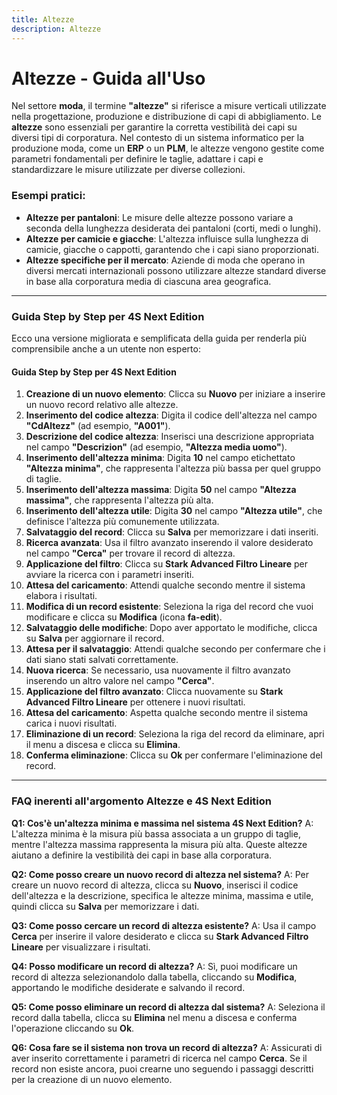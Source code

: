 ```yaml
---
title: Altezze
description: Altezze
---
```


# Altezze - Guida all'Uso

Nel settore **moda**, il termine **"altezze"** si riferisce a misure verticali utilizzate nella progettazione, produzione e distribuzione di capi di abbigliamento. Le **altezze** sono essenziali per garantire la corretta vestibilità dei capi su diversi tipi di corporatura. Nel contesto di un sistema informatico per la produzione moda, come un **ERP** o un **PLM**, le altezze vengono gestite come parametri fondamentali per definire le taglie, adattare i capi e standardizzare le misure utilizzate per diverse collezioni.

### Esempi pratici:

* **Altezze per pantaloni**: Le misure delle altezze possono variare a seconda della lunghezza desiderata dei pantaloni (corti, medi o lunghi).
* **Altezze per camicie e giacche**: L'altezza influisce sulla lunghezza di camicie, giacche o cappotti, garantendo che i capi siano proporzionati.
* **Altezze specifiche per il mercato**: Aziende di moda che operano in diversi mercati internazionali possono utilizzare altezze standard diverse in base alla corporatura media di ciascuna area geografica.

***

### Guida Step by Step per **4S Next Edition**

Ecco una versione migliorata e semplificata della guida per renderla più comprensibile anche a un utente non esperto:

#### Guida Step by Step per 4S Next Edition

1. **Creazione di un nuovo elemento**: Clicca su **Nuovo** per iniziare a inserire un nuovo record relativo alle altezze.
2. **Inserimento del codice altezza**: Digita il codice dell'altezza nel campo **"CdAltezz"** (ad esempio, **"A001"**).
3. **Descrizione del codice altezza**: Inserisci una descrizione appropriata nel campo **"Descrizion"** (ad esempio, **"Altezza media uomo"**).
4. **Inserimento dell'altezza minima**: Digita **10** nel campo etichettato **"Altezza minima"**, che rappresenta l'altezza più bassa per quel gruppo di taglie.
5. **Inserimento dell'altezza massima**: Digita **50** nel campo **"Altezza massima"**, che rappresenta l'altezza più alta.
6. **Inserimento dell'altezza utile**: Digita **30** nel campo **"Altezza utile"**, che definisce l'altezza più comunemente utilizzata.
7. **Salvataggio del record**: Clicca su **Salva** per memorizzare i dati inseriti.
8. **Ricerca avanzata**: Usa il filtro avanzato inserendo il valore desiderato nel campo **"Cerca"** per trovare il record di altezza.
9. **Applicazione del filtro**: Clicca su **Stark Advanced Filtro Lineare** per avviare la ricerca con i parametri inseriti.
10. **Attesa del caricamento**: Attendi qualche secondo mentre il sistema elabora i risultati.
11. **Modifica di un record esistente**: Seleziona la riga del record che vuoi modificare e clicca su **Modifica** (icona **fa-edit**).
12. **Salvataggio delle modifiche**: Dopo aver apportato le modifiche, clicca su **Salva** per aggiornare il record.
13. **Attesa per il salvataggio**: Attendi qualche secondo per confermare che i dati siano stati salvati correttamente.
14. **Nuova ricerca**: Se necessario, usa nuovamente il filtro avanzato inserendo un altro valore nel campo **"Cerca"**.
15. **Applicazione del filtro avanzato**: Clicca nuovamente su **Stark Advanced Filtro Lineare** per ottenere i nuovi risultati.
16. **Attesa del caricamento**: Aspetta qualche secondo mentre il sistema carica i nuovi risultati.
17. **Eliminazione di un record**: Seleziona la riga del record da eliminare, apri il menu a discesa e clicca su **Elimina**.
18. **Conferma eliminazione**: Clicca su **Ok** per confermare l'eliminazione del record.

***

### FAQ inerenti all'argomento **Altezze** e 4S Next Edition

**Q1: Cos'è un'altezza minima e massima nel sistema 4S Next Edition?**
A: L'altezza minima è la misura più bassa associata a un gruppo di taglie, mentre l'altezza massima rappresenta la misura più alta. Queste altezze aiutano a definire la vestibilità dei capi in base alla corporatura.

**Q2: Come posso creare un nuovo record di altezza nel sistema?**
A: Per creare un nuovo record di altezza, clicca su **Nuovo**, inserisci il codice dell'altezza e la descrizione, specifica le altezze minima, massima e utile, quindi clicca su **Salva** per memorizzare i dati.

**Q3: Come posso cercare un record di altezza esistente?**
A: Usa il campo **Cerca** per inserire il valore desiderato e clicca su **Stark Advanced Filtro Lineare** per visualizzare i risultati.

**Q4: Posso modificare un record di altezza?**
A: Sì, puoi modificare un record di altezza selezionandolo dalla tabella, cliccando su **Modifica**, apportando le modifiche desiderate e salvando il record.

**Q5: Come posso eliminare un record di altezza dal sistema?**
A: Seleziona il record dalla tabella, clicca su **Elimina** nel menu a discesa e conferma l'operazione cliccando su **Ok**.

**Q6: Cosa fare se il sistema non trova un record di altezza?**
A: Assicurati di aver inserito correttamente i parametri di ricerca nel campo **Cerca**. Se il record non esiste ancora, puoi crearne uno seguendo i passaggi descritti per la creazione di un nuovo elemento.